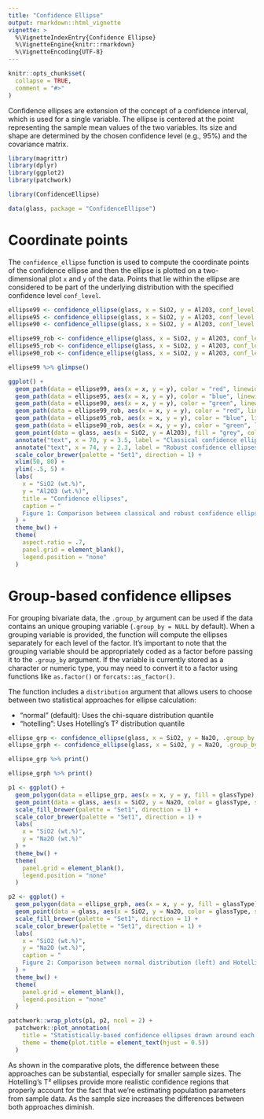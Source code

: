 ```yaml
---
title: "Confidence Ellipse"
output: rmarkdown::html_vignette
vignette: >
  %\VignetteIndexEntry{Confidence Ellipse}
  %\VignetteEngine{knitr::rmarkdown}
  %\VignetteEncoding{UTF-8}
---
```


```r
knitr::opts_chunk$set(
  collapse = TRUE,
  comment = "#>"
)
```

Confidence ellipses are extension of the concept of a confidence interval, which is used for a single variable. The ellipse is centered at the point representing the sample mean values of the two variables. Its size and shape are determined by the chosen confidence level (e.g., 95%) and the covariance matrix.

```r
library(magrittr)
library(dplyr)
library(ggplot2)
library(patchwork)
```

```r
library(ConfidenceEllipse)
```

```r
data(glass, package = "ConfidenceEllipse")
```

# Coordinate points

The `confidence_ellipse` function is used to compute the coordinate points of the confidence ellipse and then the ellipse is plotted on a two-dimensional plot `x` and `y` of the data. Points that lie within the ellipse are considered to be part of the underlying distribution with the specified confidence level `conf_level`.

```r
ellipse99 <- confidence_ellipse(glass, x = SiO2, y = Al2O3, conf_level = 0.99)
ellipse95 <- confidence_ellipse(glass, x = SiO2, y = Al2O3, conf_level = 0.95)
ellipse90 <- confidence_ellipse(glass, x = SiO2, y = Al2O3, conf_level = 0.90)
```

```r
ellipse99_rob <- confidence_ellipse(glass, x = SiO2, y = Al2O3, conf_level = 0.99, robust = TRUE)
ellipse95_rob <- confidence_ellipse(glass, x = SiO2, y = Al2O3, conf_level = 0.95, robust = TRUE)
ellipse90_rob <- confidence_ellipse(glass, x = SiO2, y = Al2O3, conf_level = 0.90, robust = TRUE)
```

```r
ellipse99 %>% glimpse()
```

```r
ggplot() +
  geom_path(data = ellipse99, aes(x = x, y = y), color = "red", linewidth = 0.7, linetype = "dashed") +
  geom_path(data = ellipse95, aes(x = x, y = y), color = "blue", linewidth = 0.7, linetype = "dashed") +
  geom_path(data = ellipse90, aes(x = x, y = y), color = "green", linewidth = 0.7, linetype = "dashed") +
  geom_path(data = ellipse99_rob, aes(x = x, y = y), color = "red", linewidth = 1L, linetype = "solid") +
  geom_path(data = ellipse95_rob, aes(x = x, y = y), color = "blue", linewidth = 1L, linetype = "solid") +
  geom_path(data = ellipse90_rob, aes(x = x, y = y), color = "green", linewidth = 1L, linetype = "solid") +
  geom_point(data = glass, aes(x = SiO2, y = Al2O3), fill = "grey", color = "black", shape = 21, size = 3L) +
  annotate("text", x = 70, y = 3.5, label = "Classical confidence ellipses", color = "black", size = 4) +
  annotate("text", x = 74, y = 2.3, label = "Robust confidence ellipses", color = "black", size = 4) +
  scale_color_brewer(palette = "Set1", direction = 1) +
  xlim(50, 80) +
  ylim(-.5, 5) +
  labs(
    x = "SiO2 (wt.%)",
    y = "Al2O3 (wt.%)",
    title = "Confidence ellipses",
    caption = "
    Figure 1: Comparison between classical and robust confidence ellipse."
  ) +
  theme_bw() +
  theme(
    aspect.ratio = .7,
    panel.grid = element_blank(),
    legend.position = "none"
  )
```

# Group-based confidence ellipses

For grouping bivariate data, the `.group_by` argument can be used if the data contains an unique grouping variable (`.group_by = NULL` by default). When a grouping variable is provided, the function will compute the ellipses separately for each level of the factor. It's important to note that the grouping variable should be appropriately coded as a factor before passing it to the `.group_by` argument. If the variable is currently stored as a character or numeric type, you may need to convert it to a factor using functions like `as.factor()` or `forcats::as_factor()`.

The function includes a `distribution` argument that allows users to choose between two statistical approaches for ellipse calculation:

-   "normal" (default): Uses the chi-square distribution quantile
-   "hotelling": Uses Hotelling's T² distribution quantile

```r
ellipse_grp <- confidence_ellipse(glass, x = SiO2, y = Na2O, .group_by = glassType)
ellipse_grph <- confidence_ellipse(glass, x = SiO2, y = Na2O, .group_by = glassType, distribution = "hotelling")
```

```r
ellipse_grp %>% print()
```

```r
ellipse_grph %>% print()
```

```r
p1 <- ggplot() +
  geom_polygon(data = ellipse_grp, aes(x = x, y = y, fill = glassType), color = "black", alpha = .45) +
  geom_point(data = glass, aes(x = SiO2, y = Na2O, color = glassType, shape = glassType), size = 3L) +
  scale_fill_brewer(palette = "Set1", direction = 1) +
  scale_color_brewer(palette = "Set1", direction = 1) +
  labs(
    x = "SiO2 (wt.%)",
    y = "Na2O (wt.%)"
  ) +
  theme_bw() +
  theme(
    panel.grid = element_blank(),
    legend.position = "none"
  )
```

```r
p2 <- ggplot() +
  geom_polygon(data = ellipse_grph, aes(x = x, y = y, fill = glassType), color = "black", alpha = .45) +
  geom_point(data = glass, aes(x = SiO2, y = Na2O, color = glassType, shape = glassType), size = 3L) +
  scale_fill_brewer(palette = "Set1", direction = 1) +
  scale_color_brewer(palette = "Set1", direction = 1) +
  labs(
    x = "SiO2 (wt.%)",
    y = "Na2O (wt.%)",
    caption = "
    Figure 2: Comparison between normal distribution (left) and Hotelling's T² distribution (right) ellipses."
  ) +
  theme_bw() +
  theme(
    panel.grid = element_blank(),
    legend.position = "none"
  )
```

```r
patchwork::wrap_plots(p1, p2, ncol = 2) +
  patchwork::plot_annotation(
    title = "Statistically-based confidence ellipses drawn around each group",
    theme = theme(plot.title = element_text(hjust = 0.5))
  )
```

As shown in the comparative plots, the difference between these approaches can be substantial, especially for smaller sample sizes. The Hotelling's T² ellipses provide more realistic confidence regions that properly account for the fact that we're estimating population parameters from sample data. As the sample size increases the differences between both approaches diminish.


